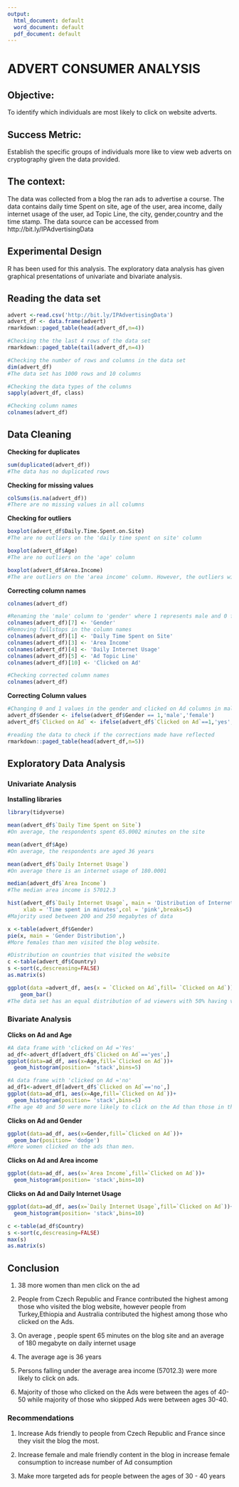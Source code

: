---
output:
  html_document: default
  word_document: default
  pdf_document: default
---
# **ADVERT CONSUMER ANALYSIS**

## **Objective:**

To identify which individuals are most likely to click on website adverts. 

## **Success Metric:**

Establish the specific groups of individuals more like to view web adverts on cryptography given the data provided.

## **The context:**

The data was collected from a blog the ran ads to advertise a course. The data contains daily time Spent on site, age of the user, area income, daily internet usage of the user, ad Topic Line,	the city, gender,country and the time stamp. The data source can be accessed from http://bit.ly/IPAdvertisingData

## **Experimental Design**

R has been used for this analysis. The exploratory data analysis has given graphical presentations of univariate and bivariate analysis.

## **Reading the data set**

```{r}
advert <-read.csv('http://bit.ly/IPAdvertisingData')
advert_df <- data.frame(advert)
rmarkdown::paged_table(head(advert_df,n=4))
```
```{r}
#Checking the the last 4 rows of the data set
rmarkdown::paged_table(tail(advert_df,n=4))
```
```{r}
#Checking the number of rows and columns in the data set
dim(advert_df)
#The data set has 1000 rows and 10 columns
```
```{r}
#Checking the data types of the columns
sapply(advert_df, class)
```
```{r}
#Checking column names
colnames(advert_df)
```
## **Data Cleaning**
**Checking for duplicates**
```{r}
sum(duplicated(advert_df))
#The data has no duplicated rows
```
**Checking for missing values**
```{r}
colSums(is.na(advert_df))
#There are no missing values in all columns
```
**Checking for outliers**
```{r}
boxplot(advert_df$Daily.Time.Spent.on.Site)
#The are no outliers on the 'daily time spent on site' column
```
```{r}
boxplot(advert_df$Age)
#The are no outliers on the 'age' column
```
```{r}
boxplot(advert_df$Area.Income)
#The are outliers on the 'area income' column. However, the outliers will not be dropped as they are legitimate  data give the context of the column data.
```
**Correcting column names**
```{r}
colnames(advert_df)
```
```{r}
#Renaming the 'male' column to 'gender' where 1 represents male and 0 female
colnames(advert_df)[7] <- 'Gender'
#Removing fullstops in the column names
colnames(advert_df)[1] <- 'Daily Time Spent on Site'
colnames(advert_df)[3] <- 'Area Income'
colnames(advert_df)[4] <- 'Daily Internet Usage'
colnames(advert_df)[5] <- 'Ad Topic Line'
colnames(advert_df)[10] <- 'Clicked on Ad'
```
```{r}
#Checking corrected column names
colnames(advert_df)
```
**Correcting Column values**
```{r}
#Changing 0 and 1 values in the gender and clicked on Ad columns in male and female values and yes and no values respectively.It will help in visualizing the outcomes.
advert_df$Gender <- ifelse(advert_df$Gender == 1,'male','female')
advert_df$`Clicked on Ad` <- ifelse(advert_df$`Clicked on Ad`==1,'yes','no')
```
```{r}
#reading the data to check if the corrections made have reflected
rmarkdown::paged_table(head(advert_df,n=5))
```
## **Exploratory Data Analysis**
### **Univariate Analysis**
**Installing libraries**
```{r}
library(tidyverse)
```
```{r}
mean(advert_df$`Daily Time Spent on Site`)
#On average, the respondents spent 65.0002 minutes on the site
```
```{r}
mean(advert_df$Age)
#On average, the respondents are aged 36 years
```
```{r}
mean(advert_df$`Daily Internet Usage`)
#On average there is an internet usage of 180.0001
```
```{r}
median(advert_df$`Area Income`)
#The median area income is 57012.3
```
```{r}
hist(advert_df$`Daily Internet Usage`, main = 'Distribution of Internet Usage', 
     xlab = 'Time spent in minutes',col = 'pink',breaks=5)
#Majority used between 200 and 250 megabytes of data
```
```{r}
x <-table(advert_df$Gender)
pie(x, main = 'Gender Distribution',)
#More females than men visited the blog website.
```
```{r}
#Distribution on countries that visited the website
c <-table(advert_df$Country)
s <-sort(c,descreasing=FALSE)
as.matrix(s)
```

```{r}
ggplot(data =advert_df, aes(x = `Clicked on Ad`,fill= `Clicked on Ad`)) +
    geom_bar()
#The data set has an equal distribution of ad viewers with 50% having viewed the ads and 50% who did no. Therefore the data set is balanced
```
### **Bivariate Analysis**
**Clicks on Ad and Age**
```{r}
#A data frame with 'clicked on Ad ='Yes'
ad_df<-advert_df[advert_df$`Clicked on Ad`=='yes',]
ggplot(data=ad_df, aes(x=Age,fill=`Clicked on Ad`))+
  geom_histogram(position= 'stack',bins=5)

#A data frame with 'clicked on Ad ='no'
ad_df1<-advert_df[advert_df$`Clicked on Ad`=='no',]
ggplot(data=ad_df1, aes(x=Age,fill=`Clicked on Ad`))+
  geom_histogram(position= 'stack',bins=5)
#The age 40 and 50 were more likely to click on the Ad than those in the aged between(30-40)
```
**Clicks on Ad and Gender**
```{r}
ggplot(data=ad_df, aes(x=Gender,fill=`Clicked on Ad`))+
  geom_bar(position= 'dodge')
#More women clicked on the ads than men. 
```
**Clicks on Ad and Area income**
```{r}
ggplot(data=ad_df, aes(x=`Area Income`,fill=`Clicked on Ad`))+
  geom_histogram(position= 'stack',bins=10)

```
**Clicks on Ad and Daily Internet Usage**
```{r}
ggplot(data=ad_df, aes(x=`Daily Internet Usage`,fill=`Clicked on Ad`))+
  geom_histogram(position= 'stack',bins=10)
```
```{r}
c <-table(ad_df$Country)
s <-sort(c,descreasing=FALSE)
max(s)
as.matrix(s)
```
## **Conclusion**

1. 38 more women than men click on the ad

2. People from Czech Republic and France contributed the highest among those who visited the blog website, however people from Turkey,Ethiopia and Australia contributed the highest among those who clicked on the Ads.

3. On average , people spent 65 minutes on the blog site and an average of 180 megabyte on daily internet usage

4. The average age is 36 years

5. Persons falling under the average area income (57012.3) were more likely to click on ads.

6. Majority of those who clicked on the Ads were between the ages of 40-50 while majority of those who skipped Ads were between ages 30-40.

### **Recommendations**

1. Increase Ads friendly to people from Czech Republic and France since they visit the blog the most.

2. Increase female and male friendly content in the blog in increase  female consumption to increase number of Ad consumption

3. Make more targeted ads for people between the ages of 30 - 40 years


